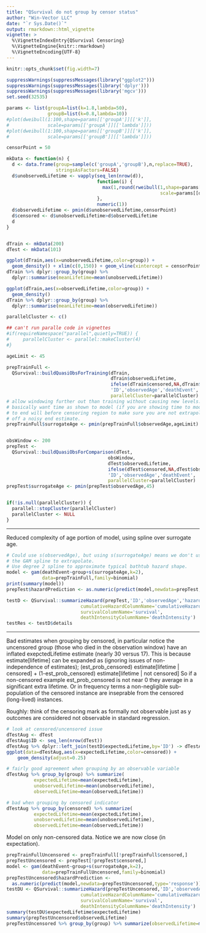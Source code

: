```yaml
---
title: "QSurvival do not group by censor status"
author: "Win-Vector LLC"
date: "`r Sys.Date()`"
output: rmarkdown::html_vignette
vignette: >
  %\VignetteIndexEntry{QSurvival Censoring}
  %\VignetteEngine{knitr::rmarkdown}
  %\VignetteEncoding{UTF-8}
---
```


```r
knitr::opts_chunk$set(fig.width=7)
```


```r
suppressWarnings(suppressMessages(library("ggplot2")))
suppressWarnings(suppressMessages(library('dplyr')))
suppressWarnings(suppressMessages(library('mgcv')))
set.seed(32535)

params <- list(groupA=list(k=1.8,lambda=50),
               groupB=list(k=0.8,lambda=10))
#plot(dweibull(1:100,shape=params[['groupA']][['k']],
#              scale=params[['groupA']][['lambda']]))
#plot(dweibull(1:100,shape=params[['groupB']][['k']],
#              scale=params[['groupB']][['lambda']]))

censorPoint = 50

mkData <- function(n) {
  d <- data.frame(group=sample(c('groupA','groupB'),n,replace=TRUE),
                  stringsAsFactors=FALSE)
  d$unobservedLifetime <- vapply(seq_len(nrow(d)),
                                 function(i) {
                                   max(1,round(rweibull(1,shape=params[[d[i,'group']]][['k']],
                                                        scale=params[[d[i,'group']]][['lambda']])))
                                 },
                                 numeric(1))
  d$observedLifetime <- pmin(d$unobservedLifetime,censorPoint)
  d$censored <- d$unobservedLifetime>d$observedLifetime
  d
}


dTrain <- mkData(200)
dTest <- mkData(101)

ggplot(dTrain,aes(x=unobservedLifetime,color=group)) +
  geom_density() + xlim(c(0,150)) + geom_vline(xintercept = censorPoint)
dTrain %>% dplyr::group_by(group) %>%
  dplyr::summarise(meanLifetime=mean(unobservedLifetime))

ggplot(dTrain,aes(x=observedLifetime,color=group)) +
  geom_density() 
dTrain %>% dplyr::group_by(group) %>%
  dplyr::summarise(meanLifetime=mean(observedLifetime))
```



```r
parallelCluster <- c()

## can't run paralle code in vignettes
#if(requireNamespace("parallel",quietly=TRUE)) {
#     parallelCluster <- parallel::makeCluster(4)
#}

ageLimit <- 45

prepTrainFull <- 
  QSurvival::buildQuasiObsForTraining(dTrain,
                                      dTrain$observedLifetime,
                                      ifelse(dTrain$censored,NA,dTrain$observedLifetime),
                                      'ID','observedAge','deathEvent',
                                      parallelCluster=parallelCluster)
# allow windowing further out than training without causing new levels.
# basically want time as shown to model (if you are showing time to mode)
# to end will before censoring region to make sure you are not extrapolating
# off a noisy end estimate.
prepTrainFull$surrogateAge <- pmin(prepTrainFull$observedAge,ageLimit)


obsWindow <- 200
prepTest <- 
  QSurvival::buildQuasiObsForComparison(dTest,
                                     obsWindow,
                                     dTest$observedLifetime,
                                     ifelse(dTest$censored,NA,dTest$observedLifetime),
                                     'ID','observedAge','deathEvent',
                                     parallelCluster=parallelCluster)
prepTest$surrogateAge <- pmin(prepTest$observedAge,45)


if(!is.null(parallelCluster)) {
  parallel::stopCluster(parallelCluster)
  parallelCluster <- NULL
}

```

*****

Reduced complexity of age portion of model, using spline over surrogate age.

```r
# Could use s(observedAge), but using s(surrogateAge) means we don't use
# the GAM spline to extrapolate.
# Use degree 2 spline to approximate typical bathtub hazard shape.
model <- gam(deathEvent~group+s(surrogateAge,k=2),
             data=prepTrainFull,family=binomial)
print(summary(model))
prepTest$hazardPrediction <- as.numeric(predict(model,newdata=prepTest,type='response'))

testD <- QSurvival::summarizeHazard(prepTest,'ID','observedAge','hazardPrediction',
                           cumulativeHazardColumnName='cumulativeHazard',
                           survivalColumnName='survival',
                           deathIntensityColumnName='deathIntensity') 
testRes <- testD$details
```


*****

Bad estimates when grouping by censored, in particular notice
the uncensored group (those who died in the observation window)
have an inflated exepctedLifetime estimate (nearly 30 versus 17).
This is because estimate[lifetime] can be expanded as
(ignoring issues of non-independence of estimates);
(est_prob_censored) estimate[lifetime | censored] +
   (1-est_prob_censored) estimate[lifetime | not censored]
So if a non-censored example est_prob_censored is not near 0
they average in a significant extra lifetime.  Or in frequency terms
a non-negligible sub-population of the censored instance are inseprable
from the censored (long-lived) instances.

Roughly: think of the censoring mark as formally not observable just as 
y outcomes are considered not observable in standard regression.

```r
# look at censored/uncensored issue
dTestAug <- dTest
dTestAug$ID <- seq_len(nrow(dTest))
dTestAug %>% dplyr::left_join(testD$expectedLifetime,by='ID') -> dTestAug
ggplot(data=dTestAug,aes(x=expectedLifetime,color=censored)) +
    geom_density(adjust=0.25)

# fairly good agreement when grouping by an observable variable
dTestAug %>% group_by(group) %>% summarize(
          expectedLifetime=mean(expectedLifetime),
          unobservedLifetime=mean(unobservedLifetime),
          observedLifetime=mean(observedLifetime))

# bad when grouping by censored indicator
dTestAug %>% group_by(censored) %>% summarize(
          expectedLifetime=mean(expectedLifetime),
          unobservedLifetime=mean(unobservedLifetime),
          observedLifetime=mean(observedLifetime))


```

Model on only non-censored data.  Notice we are now close (in expectation).

```r
prepTrainFullUncensored <- prepTrainFull[!prepTrainFull$censored,]
prepTestUncensored <- prepTest[!prepTest$censored,]
model <- gam(deathEvent~group+s(surrogateAge,k=2),
             data=prepTrainFullUncensored,family=binomial)
prepTestUncensored$hazardPrediction <- 
  as.numeric(predict(model,newdata=prepTestUncensored,type='response'))
testDU <- QSurvival::summarizeHazard(prepTestUncensored,'ID','observedAge','hazardPrediction',
                           cumulativeHazardColumnName='cumulativeHazard',
                           survivalColumnName='survival',
                           deathIntensityColumnName='deathIntensity') 
summary(testDU$expectedLifetime$expectedLifetime)
summary(prepTestUncensored$observedLifetime)
prepTestUncensored %>% group_by(group) %>% summarize(observedLifetime=mean(observedLifetime))
```

